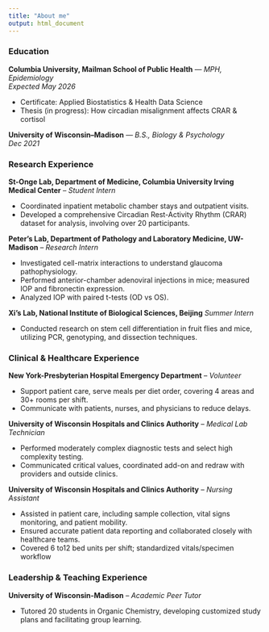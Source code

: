 ```yaml
---
title: "About me"
output: html_document
---
```


### Education

**Columbia University, Mailman School of Public Health** — *MPH, Epidemiology*  
*Expected May 2026*  

- Certificate: Applied Biostatistics & Health Data Science  
- Thesis (in progress): How circadian misalignment affects CRAR & cortisol

**University of Wisconsin–Madison** — *B.S., Biology & Psychology*  
*Dec 2021*  

### Research Experience

**St-Onge Lab, Department of Medicine, Columbia University Irving Medical Center** -- *Student Intern*

- Coordinated inpatient metabolic chamber stays and outpatient visits.
- Developed a comprehensive Circadian Rest-Activity Rhythm (CRAR) dataset for analysis, involving over 20 participants.

**Peter’s Lab, Department of Pathology and Laboratory Medicine, UW-Madison** -- *Research Intern*

- Investigated cell-matrix interactions to understand glaucoma pathophysiology.
- Performed anterior-chamber adenoviral injections in mice; measured IOP and fibronectin expression.
- Analyzed IOP with paired t-tests (OD vs OS).

**Xi’s Lab, National Institute of Biological Sciences, Beijing**
*Summer Intern*

- Conducted research on stem cell differentiation in fruit flies and mice, utilizing PCR, genotyping, and dissection techniques.

### Clinical & Healthcare Experience

**New York-Presbyterian Hospital Emergency Department** -- *Volunteer*

- Support patient care, serve meals per diet order, covering 4 areas and 30+ rooms per shift.
- Communicate with patients, nurses, and physicians to reduce delays.

**University of Wisconsin Hospitals and Clinics Authority** -- *Medical Lab Technician*

- Performed moderately complex diagnostic tests and select high complexity testing.
- Communicated critical values, coordinated add-on and redraw with providers and outside clinics.

**University of Wisconsin Hospitals and Clinics Authority** -- *Nursing Assistant*

- Assisted in patient care, including sample collection, vital signs monitoring, and patient mobility.
- Ensured accurate patient data reporting and collaborated closely with healthcare teams.
- Covered 6 to12 bed units per shift; standardized vitals/specimen workflow

### Leadership & Teaching Experience

**University of Wisconsin-Madison** -- *Academic Peer Tutor*

- Tutored 20 students in Organic Chemistry, developing customized study plans and facilitating group learning.



